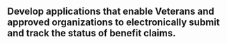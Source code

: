 ## Develop applications that enable Veterans and approved organizations to electronically submit and track the status of benefit claims.
